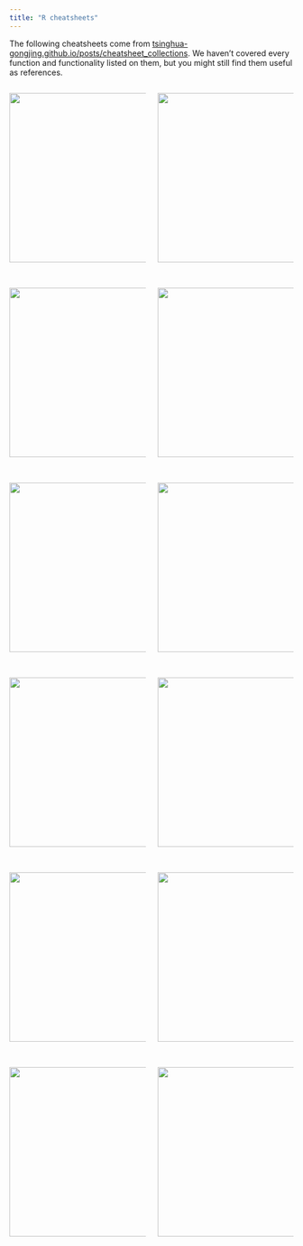```yaml
---
title: "R cheatsheets"
---
```


The following cheatsheets come from [tsinghua-gongjing.github.io/posts/cheatsheet_collections](https://tsinghua-gongjing.github.io/posts/cheatsheet_collections.html){.uri}. We haven't covered every function and functionality listed on them, but you might still find them useful as references.

::: columns

::: {.column width="50%"}
[![](cheatsheets/pandas1.png){fig-alt="ggplot2 cheat sheet" fig-align="left" width="300"}](https://raw.githubusercontent.com/rstudio/cheatsheets/main/data-visualization.pdf)

<br>

[![](cheatsheets/numpy.png){fig-alt="ggplot2 cheat sheet" fig-align="left" width="300"}](https://raw.githubusercontent.com/rstudio/cheatsheets/main/tidyr.pdf)

<br>

[![](cheatsheets/seaborn.png){fig-alt="ggplot2 cheat sheet" fig-align="left" width="300"}](https://raw.githubusercontent.com/rstudio/cheatsheets/main/strings.pdf)

<br>

[![](cheatsheets/scikit-learn.png){fig-alt="ggplot2 cheat sheet" fig-align="left" width="300"}](https://raw.githubusercontent.com/rstudio/cheatsheets/main/lubridate.pdf)

<br>

![](cheatsheets/git1.png){fig-align="left" width="300"}

<br>

![](cheatsheets/markdown1.png){fig-align="left" width="300"}
:::

::: {.column width="50%"}
[![](cheatsheets/pandas2.png){fig-alt="ggplot2 cheat sheet" fig-align="right" width="300"}](https://raw.githubusercontent.com/rstudio/cheatsheets/main/data-transformation.pdf)

<br>

[![](cheatsheets/data-import.png){fig-alt="ggplot2 cheat sheet" fig-align="right" width="300"}](https://raw.githubusercontent.com/rstudio/cheatsheets/main/data-import.pdf)

<br>

[![](cheatsheets/matplotlib.png){fig-alt="ggplot2 cheat sheet" fig-align="right" width="300"}](https://raw.githubusercontent.com/rstudio/cheatsheets/main/factors.pdf)

<br>

[![](cheatsheets/jupyter.png){fig-alt="ggplot2 cheat sheet" fig-align="right" width="300"}](https://raw.githubusercontent.com/rstudio/cheatsheets/main/rstudio-ide.pdf)

<br>

![](cheatsheets/git2.png){fig-align="right" width="300"}

<br>

![](cheatsheets/markdown2.png){fig-align="right" width="300"}
:::
:::
